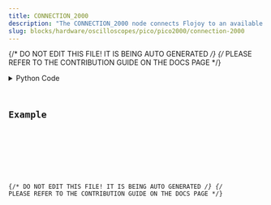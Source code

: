 ```yaml
---
title: CONNECTION_2000
description: "The CONNECTION_2000 node connects Flojoy to an available Picoscope."
slug: blocks/hardware/oscilloscopes/pico/pico2000/connection-2000
---
```


{/* DO NOT EDIT THIS FILE! IT IS BEING AUTO GENERATED */}
{/* PLEASE REFER TO THE CONTRIBUTION GUIDE ON THE DOCS PAGE */}


<PythonDocsDisplay docstring={docstring} />
<details>
<summary>Python Code</summary>



<Code code={pythonCode} lang="py" wrap theme="dracula" />

[Find this Flojoy Block on GitHub](https://github.com/flojoy-ai/blocks/blob/main/blocks/HARDWARE/OSCILLOSCOPES/PICO/PICO2000/CONNECTION_2000/CONNECTION_2000.py)

</details>

## Example


<GetHelpWidget />


<AppDisplay app={app} blockName="CONNECTION_2000" client:visible />


<Example />

{/* DO NOT EDIT THIS FILE! IT IS BEING AUTO GENERATED */}
{/* PLEASE REFER TO THE CONTRIBUTION GUIDE ON THE DOCS PAGE */}
